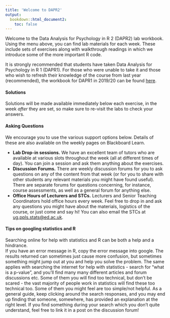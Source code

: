 ```yaml
---
title: 'Welcome to DAPR2'
output: 
  bookdown::html_document2:
    toc: false
---
```


Welcome to the Data Analysis for Psychology in R 2 (DAPR2) lab workbook. Using the menu above, you can find lab materials for each week. These include sets of exercises along with walkthrough readings in which we introduce some of the more important R code.  
  
It is strongly recommended that students have taken Data Analysis for Psychology in R 1 (DAPR1). For those who were unable to take it and those who wish to refresh their knowledge of the course from last year (recommended), the workbook for DAPR1 in 2019/20 can be found [here](https://uoe-psychology.github.io/uoe_psystats/dapr1/book/).  
   
#### Solutions   
Solutions will be made available immediately below each exercise, in the week *after* they are set, so make sure to re-visit the labs to check your answers.  
  
#### Asking Questions  
We encourage you to use the various support options below. Details of these are also available on the weekly pages on Blackboard Learn. 

+ **Lab Drop-in sessions.** We have an excellent team of tutors who are available at various slots throughout the week (all at different times of day). You can join a session and ask them anything about the exercises. 
+ **Discussion Forums.** There are weekly discussion forums for you to ask questions on any of the content from that week (or for you to share with other students any relevant materials you might have found useful). There are separate forums for questions concerning, for instance, course assessments, as well as a general forum for anything else. 
+ **Office Hours of Lecturers and STCs.** Lecturers and Senior Teaching Coordinators hold office hours every week. Feel free to drop in and ask any questions you might have about the materials, logistics of the course, or just come and say hi! You can also email the STCs at [ug.ppls.stats@ed.ac.uk](mailto:ug.ppls.stats@ed.ac.uk).  

#### Tips on googling statistics and R

Searching online for help with statistics and R can be both a help and a hindrance.  
If you have an error message in R, copy the error message into google. The results returned can sometimes just cause more confusion, but sometimes something might jump out at you and help you solve the problem. The same applies with searching the internet for help with statistics - search for "what is a p-value", and you'll find many many different articles and forum discussions etc. Some of them you will find too technical, but don't be scared - the vast majority of people work in statistics will find these too technical too. Some of them you might feel are too simple/not helpful. As a general guide, keep clicking around the search responses, and you may end up finding that someone, somewhere, has provided an explanation at the right level. If you find something during your search which you don't quite understand, feel free to link it in a post on the discussion forum!  

